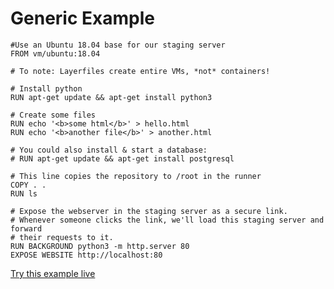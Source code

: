# Generic Example

```Layerfile
#Use an Ubuntu 18.04 base for our staging server
FROM vm/ubuntu:18.04

# To note: Layerfiles create entire VMs, *not* containers!

# Install python
RUN apt-get update && apt-get install python3

# Create some files
RUN echo '<b>some html</b>' > hello.html
RUN echo '<b>another file</b>' > another.html

# You could also install & start a database:
# RUN apt-get update && apt-get install postgresql

# This line copies the repository to /root in the runner
COPY . .
RUN ls

# Expose the webserver in the staging server as a secure link.
# Whenever someone clicks the link, we'll load this staging server and forward
# their requests to it.
RUN BACKGROUND python3 -m http.server 80
EXPOSE WEBSITE http://localhost:80
```

[Try this example live](/onboarding/github)
